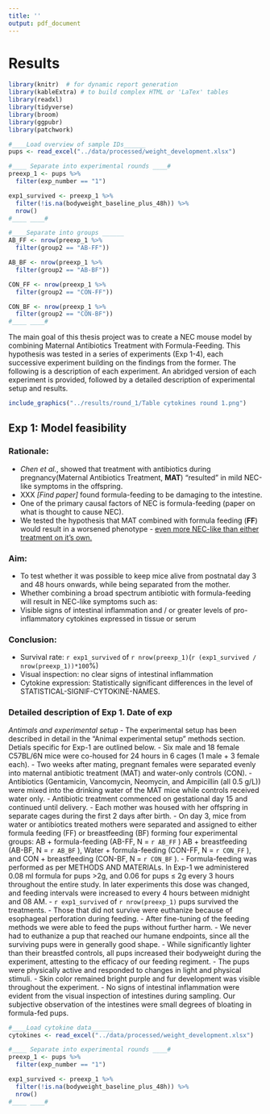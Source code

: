 ```yaml
---
title: ''
output: pdf_document
---
```

# Results

```r
library(knitr)  # for dynamic report generation
library(kableExtra) # to build complex HTML or 'LaTex' tables
library(readxl)
library(tidyverse)
library(broom)
library(ggpubr)
library(patchwork)
```



```r
#____Load overview of sample IDs______ 
pups <- read_excel("../data/processed/weight_development.xlsx") 

#____ Separate into experimental rounds ____#
preexp_1 <- pups %>% 
  filter(exp_number == "1")

exp1_survived <- preexp_1 %>% 
  filter(!is.na(bodyweight_baseline_plus_48h)) %>% 
  nrow()
#____ ____#
```

```r
#____Separate into groups ______ 
AB_FF <- nrow(preexp_1 %>% 
  filter(group2 == "AB-FF")) 

AB_BF <- nrow(preexp_1 %>% 
  filter(group2 == "AB-BF")) 

CON_FF <- nrow(preexp_1 %>% 
  filter(group2 == "CON-FF")) 

CON_BF <- nrow(preexp_1 %>% 
  filter(group2 == "CON-BF")) 
#____ ____#

```
The main goal of this thesis project was to create a NEC mouse model by combining Maternal Antibiotics Treatment with Formula-Feeding.
This hypothesis was tested in a series of experiments (Exp 1-4), each successive experiment building on the findings from the former.
The following is a description of each experiment.
An abridged version of each experiment is provided, followed by a detailed description of experimental setup and results.

```r

include_graphics("../results/round_1/Table cytokines round 1.png")
```

\newpage

## Exp 1: Model feasibility

### Rationale:

-   *Chen et al.*, showed that treatment with antibiotics during pregnancy(Maternal Antibiotics Treatment, **MAT**) "resulted" in mild NEC-like symptoms in the offspring.
-   XXX *[Find paper]* found formula-feeding to be damaging to the intestine.
-   One of the primary causal factors of NEC is formula-feeding (paper on what is thought to cause NEC).
-   We tested the hypothesis that MAT combined with formula feeding (**FF**) would result in a worsened phenotype - [even more NEC-like than either treatment on it's own.]{.underline}

### Aim:

-   To test whether it was possible to keep mice alive from postnatal day 3 and 48 hours onwards, while being separated from the mother.
-   Whether combining a broad spectrum antibiotic with formula-feeding will result in NEC-like symptoms such as:
-   Visible signs of intestinal inflammation and / or greater levels of pro-inflammatory cytokines expressed in tissue or serum

### Conclusion:

-   Survival rate: `r exp1_survived` of `r nrow(preexp_1)`(`r (exp1_survived / nrow(preexp_1))*100`%)
-   Visual inspection: no clear signs of intestinal inflammation
-   Cytokine expression: Statistically significant differences in the level of STATISTICAL-SIGNIF-CYTOKINE-NAMES.

### Detailed description of Exp 1. **Date of exp**

*Antimals and experimental setup* \n 
- The experimental setup has been described in detail in the "Animal experimental setup" methods section. Detials specific for Exp-1 are outlined below. \n
- Six male and 18 female C57BL/6N mice were co-housed for 24 hours in 6 cages (1 male + 3 female each).
- Two weeks after mating, pregnant females were separated evenly into maternal antibiotic treatment (MAT) and water-only controls (CON).
- Antibiotics (Gentamicin, Vancomycin, Neomycin, and Ampicillin (all 0.5 g/L)) were mixed into the drinking water of the MAT mice while controls received water only.
- Antibiotic treatment commenced on gestational day 15 and continued until delivery.
- Each mother was housed with her offspring in separate cages during the first 2 days after birth.
-   On day 3, mice from water or antibiotics treated mothers were separated and assigned to either formula feeding (FF) or breastfeeding (BF) forming four experimental groups: AB + formula-feeding (AB-FF, N = `r AB_FF` ) AB + breastfeeding (AB-BF, N = `r AB_BF` ), Water + formula-feeding (CON-FF, N = `r CON_FF` ), and CON + breastfeeding (CON-BF, N = `r CON_BF` ).
-   Formula-feeding was performed as per METHODS AND MATERIALs.
    In Exp-1 we administered 0.08 ml formula for pups \>2g, and 0.06 for pups ≤ 2g every 3 hours throughout the entire study.
  In later experiments this dose was changed, and feeding intervals were increased to every 4 hours between midnight and 08 AM. \n
- `r exp1_survived` of `r nrow(preexp_1)` pups survived the treatments.
- Those that did not survive were euthanize because of esophageal perforation during feeding.
- After fine-tuning of the feeding methods we were able to feed the pups without further harm.
- We never had to euthanize a pup that reached our humane endpoints, since all the surviving pups were in generally good shape.
- While significantly lighter than their breastfed controls, all pups increased their bodyweight during the experiment, attesting to the efficacy of our feeding regiment.
- The pups were physically active and responded to changes in light and physical stimuli.
- Skin color remained bright purple and fur development was visible throughout the experiment.
- No signs of intestinal inflammation were evident from the visual inspection of intestines during sampling. Our subjective observation of the intestines were small degrees of bloating in formula-fed pups.

```r
#____Load cytokine data______ 
cytokines <- read_excel("../data/processed/weight_development.xlsx") 

#____ Separate into experimental rounds ____#
preexp_1 <- pups %>% 
  filter(exp_number == "1")

exp1_survived <- preexp_1 %>% 
  filter(!is.na(bodyweight_baseline_plus_48h)) %>% 
  nrow()
#____ ____#
```

<!-- *Cytokines* \n -->
<!-- `r nrow(cytokines_1)` samples were available for analysis of the proinflammatory cytokines `r names_of_cytokines`. -->
<!-- Concentrations were measured in 1-cm sections of proximal/distal ileum tissue using MSD Mesoscale Kits. -->
<!-- - Directionality of change varied, with alternating over- and under-expression of various cytokines. -->
<!-- As can be seen in [*Cytokine plot of signif results* ] pups tended to group based on feeding-scheme, with both formula-fed groups being either suppressed or over-expressed together, compared with breastfed groups, irrespective of antibiotics treatment. -->
<!-- Statistically significant changes in the expression of `r names_of_cytokines`. -->

<!-- -   This observation is supported by a a multiple linear regression analysis, evaluating the effects of MAT (AB or CON) and type of feed (BF of FF) separately and interactively. The analysis found statistically significant effects of formula feeding for REG_MODEL_CYTOKINES$TERM == TYPEOFFEED, with the greatest effect estimate of ESTIMATE$IL-6 , P-val\$IL-6. -->

<!-- #### Commentary and interpretation of results - Exp 1. -->

<!-- -   In summary, formula-feeding seemed to have greater effect on the inflammatory state of the pups than whether they were weened by antibiotics treated mothers. -->
<!-- -   This is surprising given the findings of Chen et al., who used an identical protocol to our AB-BF vs. CON-BF (Maternal antibiotics treatment and weening with the mother for 7 days). -->
<!-- -   They claim that MAT during pregnancy resulted in significant alterations in the intestinal microbiota. lower body weight at birth and on day 7, visible intestinal injury and inflammation and disruption of the intestinal barrier. -->
<!-- -   Our initial analysis of weight and cytokine expression did not indicate a similar effect of MAT (evaluations of gut permeability, intestinal gene expression, histological analysis and gut microbial composition are conducted in later experiments). -->
<!-- -   One possible explanation is an effect of dose. While Chen et al., used a concentration of 1 g/l, we, unfortunately, tested 0.5 g/l, based on experience from previous studies, making a direct comparison difficult. -->
<!-- -   We did find significant over-expression of cytokines relevant in inflammation, indicating some effect of the treatments. -->
<!-- -   Since these biochemical signals were not strong enough to manifest phenotypically, we reasoned that our treatment wasn't sufficiently injurious. -->
<!-- -   We therefore decided to increase the dosage to 1 g/l for subsequent experiments, as well as to increase the osmolality of the formula for the next feeding experiment (Exp 3). -->
<!-- -   With assurance in our experimental setup we decided to include further measures of intestinal dysfunction. -->
<!-- -   We also decided to measure the birth weight of all pups, in addition to body weight at the beginning of the experiment (day 3) and end (day 5). -->

<!-- ### Experiment 2: Effects of various types of antibiotics - (Microbiome dysbiosis) -->

<!-- #### Rationale: -->

<!-- -   Exp 1 demonstrated that the type of feed (breastmilk or formula) had a greater effect on cytokine expression than maternal antibiotics treatment. -->
<!-- -   Central to our hypothesis of NEC development is an intestinal microbiome dysibiosis, and a broad-spectrered antibiotic treatment potentially resulted in an overall depletion rather than the manifisation of a dysbiosis. -->
<!-- -   We hypothesized that targeting specific strains of bacteria in the mother would lead to a more dysbiotic microbiome and allow for greater subsequent dysbiosis in the offspring. -->

<!-- #### Aim: -->

<!-- -   To test the effect of gram-positive-specific antibiotics versus gram-negative-specific antibiotics, without formula feeding on intestinal permeability and cytokine expression. -->
<!-- -   To see whether a larger dose of antibiotics (1 g/l) causes decreased body weight at birth and at day 5 compared with non-treated controls. -->

<!-- #### Conclusion: -->

<!-- -   Birth weight: `r mean(bodyweight_birth_con` g (CON) vs `r mean(bodyweight_birth_mat` g (MAT) -->
<!-- -   Visual inspection: no clear signs of intestinal inflammation -->
<!-- -   Cytokine expression: Statistically significant differences in the level of STATISTICAL-SIGNIF-CYTOKINE-NAMES. -->

<!-- #### Detailed description of Exp 2. -->

<!-- *Antimals and experimental setup* - The breeding setup in Exp 2 was identical to Exp 1. -->
<!-- - On gestational day 15 vancomycin, gentamicin or control (tab water) was added to the drinking water pregnant females, forming 3 experimental groups; VANCO, GENTA and CON. -->

<!-- *Weight development* - We checked the cages twice daily from gestational day 18 and measured the weight of newly-born pups. -->
<!-- - VANCO and GENTA mothers gave birth on the 25th of february (getational day 20) with mean offspring body weights of `r mean(bodyweight_birth_vanco` (N = `r nrow(bodyweight_birth_vanco`) and `r mean(bodyweight_birth_genta` (N = `r nrow(bodyweight_birth_vanco`) respectively. -->
<!-- - The CON mother gave birth on the 26th of february (gestational day 21) with mean offspring body weight of `r mean(bodyweight_birth_con` (N = `r nrow(bodyweight_birth_vanco`). -->
<!-- - This difference in body weight at birth was statistically significant (p = `r lm_weight_exp2$p.value`), but adjusting for length of gestation erased the statistical significance (p = `r lm_weight_exp2_adj$p.value`). -->
<!-- - On day 3 and 5 this difference was in body weight was no longer detectable. -->
<!-- *(Figure of body weights in exp 2)* -->

<!-- *Intestinal permeability - FITC-Dextran administration* - On the day of euthanasia pups were separated from the mothers at 07:00 (halting breastfeeding). -->
<!-- - At 10:00, 50 µL FITC-dextran (0.045 mg/µL),for a final dose of 750 mg/kg, was administered orally using a PICC line and a 1 mL syringe. -->
<!-- - Two hours later euthanasia and sample collection began (12:00). -->
<!-- - Pups were euthanized by cervical dislocation and blood samples collected and spun in Eppendorf tubes. -->
<!-- - FITC molecules were detectable in all groups. -->
<!-- - The highest concentration was found in the GENTA group (`r fitc_exp2_genta` µg/ml) and the lowest in the VANCO group (`r fitc_exp2_vanco` µg/ml), respectively, with the CON group in between (`r fitc_exp2_vanco` µg/ml). -->
<!-- - This difference was statistically significant (p = `r anova_fitc_exp2`, one-way analysis of variance). -->
<!-- *(Figure of FITC in exp 2)* -->

<!-- *Cytokine expression* - Tissue weight-adjusted results of cytokine concentrations showed significant differences between the 3 groups for `r signif_cyto_exp2`. -->
<!-- ### Rerun these experiments. -->

<!-- #### Commentary and interpretation experimental results - Exp 2. -->

<!-- -   Weight development was now similar to the findings of Chen et al. -->

<!-- -   Whether it was a result of growth restriction or shorter gestational age is difficult to determine. -->

<!-- -   Chen et al. did not report whether dams were from the same day. -->

<!-- -   Intestinal permeability response was different depending of type of antibiotics. -->

<!-- -   Vancomycin decreased intestinal permeability whereas gentamicin increased it. -->

<!--     -   This has been shown in Winstar rats before (Thulstrup 2015). -->

<!-- -   Cytokine expression was most affected in the VANCO group. -->

<!-- -   In summary: -->

<!-- -   In experiment 2, Maternal antibiotics treatment did not have an effect. -->

<!-- -   This indicates that the greater effect is of formula-feeding, similar to the findings in exp 1. -->

<!-- -   The intestinal permeability assay is interesting in that it supports the findings of Thulstrup et al. 2015. -->

<!-- ### Experiment 3 - Interaction effects between antibiotics treatment and formula feeding -->

<!-- #### Rationale: -->

<!-- Based on the results from Exp 2 it was difficult to ascertain which treatment was more likely to manifest in NEC like phenotype. -->
<!-- - Gentamicin had increased intestinal permeability the most. -->
<!-- - However, the greatest effect of cytokine expression was found with the vancomycin treatment. -->
<!-- - In addition to this divergence, the interaction effect found in Exp 1 suggested it was likely that combining MAT with formula feeding would yield different results. -->
<!-- - Therefore, we decided to increase the breeding population to allow for an experiment that combined both types of antibiotics with either formula-feeding or breastfeeding, for a total of 6 experimental groups. -->

<!-- #### Aim: -->

<!-- -   Repeat Exp 2 with greater sample sizes, adding the effect of formula feeding. -->
<!-- -   To test the effect of gram-positive-specific antibiotics versus gram-negative-specific antibiotics in combination with formula feeding on intestinal permeability and cytokine expression. -->
<!-- -    -->

<!-- #### Conclusion: -->

<!-- -   Combining MAT with formula feeding resulted in more pronounced signs of inflammation than MAT alone. -->
<!-- -   VANCO-FF and VANCO-BF had the highest and lowest intestinal permeability scores, respectively. -->
<!-- -   Significantly altered expression of XXSignificantSCYTOKINESXX. -->
<!-- -   Greatest determinant of variation was formula-feeding. -->

<!-- #### Detailed description of Exp 3. -->

<!-- *Antimals and experimental setup* - To increase the number of pups available we doubled the number of mice for breeding, 36 females and 12 males. -->
<!-- - Pregnant females were again given either Vancomycin, Gentamicin (1 g/l) or sterile water on gestational day 15. -->
<!-- - `r nrow(preexp_3` pups were born and separated into breastfeeding or formula feeding, for a total of 6 groups: - VANCO-BF, VANCO-FF, GENTA-BF, GENTA-FF, CON-BF and CON-FF. -->

<!-- *Intestinal permeability - FITC-Dextran administration* - We repeated the protocol for FITC-administration, separating pups from mothers at 08:00 and dosing at 11:00. -->
<!-- - Formula-fed pups consistently showed higher levels of Serum FITC concentration compared to breastfed pups, irrespective of MAT status. -->
<!-- - VANCO-FF and VANCO-BF had the highest and lowest levels of FITC, respectively. -->

<!-- *Cytokine expression* - We found significant differences in concentrations of XXSignificantSCYTOKINESXX. -->
<!-- Linear regression analysis indicated the biggest determinant of differences in outcomes was formula feeding, with the type of antibiotic being of lesser importance compared. -->
<!-- - Directionally the trend was the same for all cytokines. -->
<!-- - IL-1b: Non-significant decrease in all antibiotics-treated offspring, irrespective of feeding. -->
<!-- - IL-2: significantly lower concentrations in all formula-fed pups compared with CON-BF. -->
<!-- - IL-6: Significantly greater levels in all formula-fed pups compared with CON-BF. -->
<!-- - INFg: significantly lower concentrations in all formula-fed pups compared with CON-BF. -->
<!-- - KCGRO: Significantly greater levels in all formula-fed pups compared with CON-BF. -->

<!-- #### Commentary and interpretation experimental results Exp 3: -->

<!-- -   Intestinal permeability was by far the greatest in VANCO-FF, with levels of FITC-dex close to 10-fold increased in this group. -->
<!-- -   In contrast, VANCO-BF was the group with the lowest measure of intestinal permeability, similar to the finding in exp 2. -->
<!-- -   Looking at **FIGURE CYTOKINES ROUND 3** shows how formula-fed groups systematically over- or underexpress compared to breastfed analimals, irrespective of type of antibiotic, indicating that the biggest determinant of cytokine variation was again formula feeding. -->

<!-- *Adjusting for weight of tissue* - In the previous experiments, cytokine concentrations were adjusted for the weight of the tissue analyzed, to control for biopsy sizes. -->
<!-- - We did so because the average weight of tissue samples was not meaningfully different between groups. -->
<!-- - This assumption wasn't met in Exp 3, where samples from formula-fed pups weighted on average XX%XX more (p = XXp.valueXX) than breastfed controls. -->
<!-- - Vanco-FF had the heaviest ileum tissue samples of all **mean + P (if its true)**. -->
<!-- - Tissue edema could well be indicative of inflammation, and hence desirable, however it introduces a bias against the formula-fed pups if cytokine concentrations were normalized to weight. -->
<!-- - The reported findings are no longer significant **Table of significant cytokines** when adjusting for weight. -->

<!-- -   This phenomenon is a common challenge in animal disease models, requiring measure of normalization other that tissue weight, such as total protein content. -->
<!-- -   Unfortunately this discovery was done after tissue homogenization and analysis, making it too late for further analysis. -->

<!-- *Combining results from exp 2 and exp 3* - The protocols for the breastfed groups were identical across experiment 2 and 3, allowing for pooling of these results. -->
<!-- - While analyzing the results from both groups together increased the group sizes and degrees of statistical freedom, it did not change the clinical conclusions. -->

<!-- ### Experiment 4 - FVT Trial -->

<!-- #### Rationale: **What was the actual rationale?** -->

<!-- -   Central to the development of NEC is an assumption of a gut microbial dysbiosis, which we tried to mimick by administering antibiotics prenatally. -->
<!-- -   Results from exp 1-3 indicated that maternal antibiotics treatment had little effect in the context of breastfeeding, but when combined with formula-feeding was able to induce mild symptoms of intestinal inflammation. -->
<!-- -   It was unclear whether this was solely an effect of the formula, or whether an interaction with the maternal antibiotics treatment existed. -->
<!-- -   If our findings were partly due to a successful manipulation of the gut microbiome, then eliminating the induced disbyosis should also partly mitigate the inflammatory signatures. -->
<!-- -   Relative bacterial abundance / bacterial composition is partly a function of viral (bacteriophage) abundance, and sevaral studies have shown how a FVT can alter the bacterial composition. -->
<!-- -   We therefore decided to conduct a final experiment, in which we administered an FVT to a vancomycing-treated, formula-fed group (since this combination (VANCO-FF) had the biggest effects in terms of intestinal permeability and proinflammatory cytokine expression in Exp 3). -->
<!-- -   We hypothesized that any dysbiosis created by maternal antibiotics treatment could be mitigated with a follow-up administration of FVT prior to beginnig formula-feeding. -->
<!-- -   If successful, the FVT-treated group would show fever intestinal injury scores compared with a non-FVT treated group. -->
<!-- -   Previous experiments had shown that MAT in combination with breastfeeding had no effect on inflammatory markers and VANCO-BF thus acted as a healthy control to both formula-fed treatment groups. **(The problem here is that formula is the only thing with an effect. A breastfed control only shows the effect of the formula)** -->

<!-- #### Aim: -->

<!-- -   To test whether signs of inflammation are reduced in pups treated with an FVT. -->
<!-- -   To test whether any reductions in symptoms can be explained with a manipulation of the microbial composition. -->

<!-- #### Conclusion: -->

<!-- -   FVT treated pups showed similar intestinal permeability and pro-inflammatory cytokine concentrations as non-FVT-treated controls. -->
<!-- -   An `r fold_increase_reg3g`-fold increase in expression of the `r REG3G` gene was found in the FVT group. -->

<!-- #### Detailed description of Exp 4. -->

<!-- -   For the final experiment we repeated the previous breeding setup, assigning 36 females and 12 males for breeding. -->

<!-- -   Only 5 of the 36 females became pregnant, and all were assigned to vancomycin (1 g/l) from pregnancy-day 15 until delivery, giving birth to `r nrow(preexp_4` pups on Saturday the XXth. -->

<!-- -   2 days after birth pups were separated into breastfeeding or formula feeding. -->

<!-- -   The formula-fed pups were further divided into a treatment and control group, receiving either 30 µl fecal virome filtrate (FVT) (0.01 mg farces/µL) or an equal amount of SM buffer (control) 1 hour prior to the first feeding. -->

<!-- -   We repeated the FVT administration 24 hours later (09:00 day 2) for a total dose of 0.6 mg feces material per pup. -->

<!-- -   2 hours after FITC administtion pups were euthanized by decapitation and blood collected in eppendorfs for analysis of serum FITC concentration. -->
<!--     Intestinal samples were collected for gene expression assays, histological assessment, pro-inflammatory cytokine analysis and gut microbiome sequencing. -->

<!-- *Intestinal permeability - FITC-Dextran administration* - We repeated the protocol for FITC-administration, separating pups from mothers at 08:00 and dosing at 11:00. -->
<!-- - The FVT and FVT-control (SM) had similar permeability scores. -->
<!-- - Compared with the vancomycin-treated formula-fed pups from experiment 3, there were no significant differences **Figure X**. -->
<!-- - The breastfed pups did, however, have significantly higher levels compared with all other breastfed pups. -->

<!-- *Cytokine expression* - We found significant differences in concentrations of TNFa in Exp 4, with greater level in the FVT-treated group (XXX), compared to both VANCO-BF and VANCO-FF (SM) (XXX and XXXX respectively). -->
<!-- - This is in contrast experiment 3, where differences between VANCO-BF and VANCO-FF found significant differences for XXXCYtokinesXXX. -->
<!-- OR: - This is similar to the findings of experiment 3, where no differences between VANCO-BF and VANCO-FF were found either. -->

<!-- *Gene expression* - qPCR analyzis of intestinal samples found statistically significant differences in the level of XXXSIGNIFICANT_GENESXXX expression between groups with the delta-delta method (reformulate). -->
<!-- - However, a difference in expression of the reference gene between the FVT and breastfed control was observed. -->
<!-- this difference was statistically significant, invalidating the assumption of *equal baseline expression.*(reformulate) - Comparing the groups on the basis of (SOMEHTING ELSE THAN DELTA DELTA) found a `r fold_increase_reg3g`-fold increased expression of the `r REG3G` gene in the FVT groups. -->

<!-- #### Commentary and interpretation -->

<!-- -   FVT-treatmed did not seem to change the intestinal permeability. -->

<!-- -   It is possible that something went wrong with the VANCO-BF group, given FITC-concentration was `r mean(fitc_level_exp4$bf`, which is 4-5 times higher than VANCO-BF groups on identical protocols in Exp 2 `r mean(fitc_level_exp2$bf` and 3 `r mean(fitc_level_exp3$bf`. Compared with theses levels the development looks more biologically reasonable. **FIGURE of EXP4 with DIFFERENT CONTROL GROUP** -->

<!-- -   The level of pro-inflammatory cytokines were the same in the FVT and SM groups, again indicating a lack of efficacy of the FVT treatment. -->

<!-- -   Summary: The FVT treatment did not seem to have an effect. -->

<!-- ### \--\>Post experimental analyses and Discussion of results -->

<!-- -   Histological image analysis was performed after all experiments had finished. -->

<!-- -   We inspected the morphology of the ileum and colon, and visually assessed thickness of the mucin layers. -->

<!-- -   Analyzing AB-PAS stains for mucin-stained tissue to the total area, showed no differences between any treatment groups. -->

<!-- -   Formula-fed and breastfed pups were slightly different, irrespective of antibiotics treatment, whereas there were no observable differences between antibiotic treatments. -->

<!-- -   These findings supports the visual inspections of intestines made during sampling, where no signs of inflammation were detected. -->

<!-- -   *Images of intestines* -->

<!-- -   Gut microbiome composition -->

<!-- ## Discussion -->

